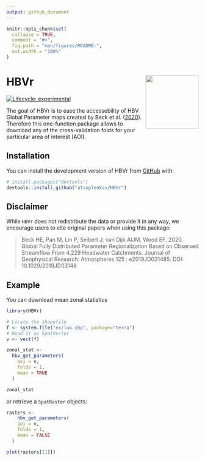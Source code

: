 ```yaml
---
output: github_document
---
```


<!-- README.md is generated from README.Rmd. Please edit that file -->

```r
knitr::opts_chunk$set(
  collapse = TRUE,
  comment = "#>",
  fig.path = "man/figures/README-",
  out.width = "100%"
)
```

# HBVr <img src='man/figures/logo.svg' align="right" height="139" />

<!-- badges: start -->
[![Lifecycle: experimental](https://img.shields.io/badge/lifecycle-experimental-orange.svg)](https://lifecycle.r-lib.org/articles/stages.html#experimental)
<!-- badges: end -->

The goal of HBVr is to ease the accessebility of HBV Global Parameter maps created by Beck et al. ([2020](http://www.gloh2o.org/hbv/)). Therefore this one-function package allows to download any of the cross-validation folds for your particular area of interest (AOI).

## Installation

You can install the development version of HBVr from [GitHub](https://github.com/) with:

``` r
# install.packages("devtools")
devtools::install_github("atsyplenkov/HBVr")
```

## Disclaimer
While `HBVr` does not redistribute the data or provide it in any way, we encourage users to cite original papers when using this package:

> Beck HE, Pan M, Lin P, Seibert J, van Dijk AIJM, Wood EF. 2020. Global Fully Distributed Parameter Regionalization Based on Observed Streamflow From 4,229 Headwater Catchments. Journal of Geophysical Research: Atmospheres 125 : e2019JD031485. DOI: 10.1029/2019JD03148

## Example

You can download mean zonal statistics
```r
library(HBVr)

# Locate the shapefile
f <- system.file("ex/lux.shp", package="terra")
# Read it as SpatVector
v <- vect(f)

zonal_stat <- 
  hbv_get_parameters(
    aoi = v,
    folds = 1,
    mean = TRUE
  )

zonal_stat
```

or retrieve a `SpatRaster` objects:

```r

rasters <- 
    hbv_get_parameters(
    aoi = v,
    folds = 1,
    mean = FALSE
  )

plot(rasters[[1]])
```

